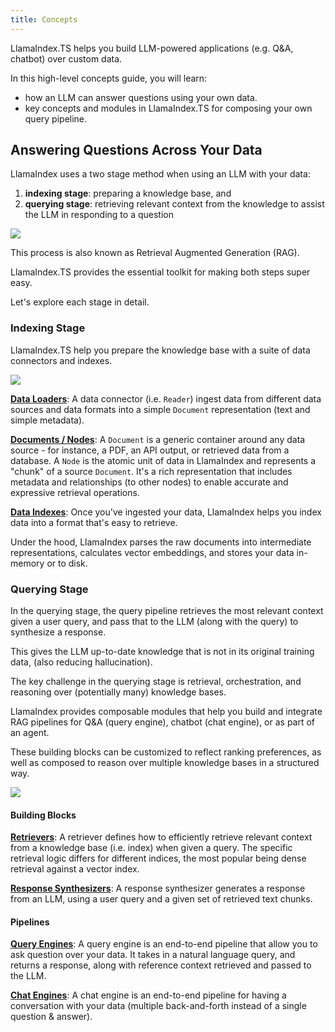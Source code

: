 ```yaml
---
title: Concepts
---
```


LlamaIndex.TS helps you build LLM-powered applications (e.g. Q&A, chatbot) over custom data.

In this high-level concepts guide, you will learn:

- how an LLM can answer questions using your own data.
- key concepts and modules in LlamaIndex.TS for composing your own query pipeline.

## Answering Questions Across Your Data

LlamaIndex uses a two stage method when using an LLM with your data:

1. **indexing stage**: preparing a knowledge base, and
2. **querying stage**: retrieving relevant context from the knowledge to assist the LLM in responding to a question

![](./_static/concepts/rag.jpg)

This process is also known as Retrieval Augmented Generation (RAG).

LlamaIndex.TS provides the essential toolkit for making both steps super easy.

Let's explore each stage in detail.

### Indexing Stage

LlamaIndex.TS help you prepare the knowledge base with a suite of data connectors and indexes.

![](./_static/concepts/indexing.jpg)

[**Data Loaders**](/docs/llamaindex/modules/data/readers):
A data connector (i.e. `Reader`) ingest data from different data sources and data formats into a simple `Document` representation (text and simple metadata).

[**Documents / Nodes**](/docs/llamaindex/modules/data): A `Document` is a generic container around any data source - for instance, a PDF, an API output, or retrieved data from a database. A `Node` is the atomic unit of data in LlamaIndex and represents a "chunk" of a source `Document`. It's a rich representation that includes metadata and relationships (to other nodes) to enable accurate and expressive retrieval operations.

[**Data Indexes**](/docs/llamaindex/modules/data/data_index):
Once you've ingested your data, LlamaIndex helps you index data into a format that's easy to retrieve.

Under the hood, LlamaIndex parses the raw documents into intermediate representations, calculates vector embeddings, and stores your data in-memory or to disk.

### Querying Stage

In the querying stage, the query pipeline retrieves the most relevant context given a user query,
and pass that to the LLM (along with the query) to synthesize a response.

This gives the LLM up-to-date knowledge that is not in its original training data,
(also reducing hallucination).

The key challenge in the querying stage is retrieval, orchestration, and reasoning over (potentially many) knowledge bases.

LlamaIndex provides composable modules that help you build and integrate RAG pipelines for Q&A (query engine), chatbot (chat engine), or as part of an agent.

These building blocks can be customized to reflect ranking preferences, as well as composed to reason over multiple knowledge bases in a structured way.

![](./_static/concepts/querying.jpg)

#### Building Blocks

[**Retrievers**](/docs/llamaindex/modules/rag/retriever):
A retriever defines how to efficiently retrieve relevant context from a knowledge base (i.e. index) when given a query.
The specific retrieval logic differs for different indices, the most popular being dense retrieval against a vector index.

[**Response Synthesizers**](/docs/llamaindex/modules/rag/response_synthesizer):
A response synthesizer generates a response from an LLM, using a user query and a given set of retrieved text chunks.

#### Pipelines

[**Query Engines**](/docs/llamaindex/modules/rag/query_engines):
A query engine is an end-to-end pipeline that allow you to ask question over your data.
It takes in a natural language query, and returns a response, along with reference context retrieved and passed to the LLM.

[**Chat Engines**](/docs/llamaindex/modules/rag/chat_engine):
A chat engine is an end-to-end pipeline for having a conversation with your data
(multiple back-and-forth instead of a single question & answer).

